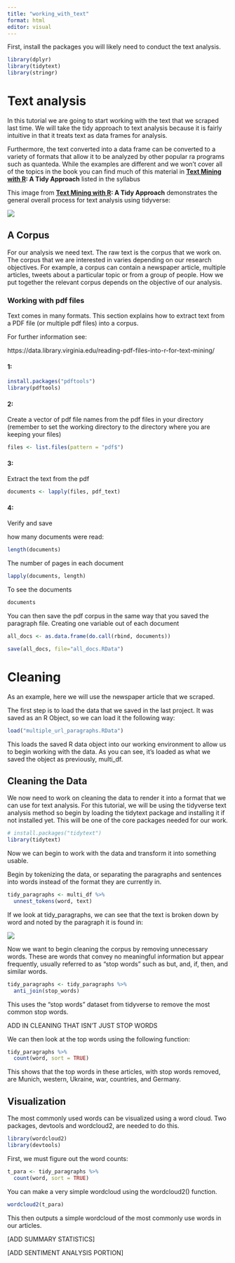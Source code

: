 ```yaml
---
title: "working_with_text"
format: html
editor: visual
---
```


First, install the packages you will likely need to conduct the text analysis.

```r
library(dplyr)
library(tidytext)
library(stringr)
```

# Text analysis

In this tutorial we are going to start working with the text that we scraped last time. We will take the tidy approach to text analysis because it is fairly intuitive in that it treats text as data frames for analysis.

Furthermore, the text converted into a data frame can be converted to a variety of formats that allow it to be analyzed by other popular ra programs such as quanteda. While the examples are different and we won't cover all of the topics in the book you can find much of this material in [**Text Mining with R**](https://www.tidytextmining.com/index.html "A Tidy Approach")**: A Tidy Approach** listed in the syllabus

This image from [**Text Mining with R**](https://www.tidytextmining.com/index.html "A Tidy Approach")**: A Tidy Approach** demonstrates the general overall process for text analysis using tidyverse:

![](Images/2.png)

## A Corpus

For our analysis we need text. The raw text is the corpus that we work on. The corpus that we are interested in varies depending on our research objectives. For example, a corpus can contain a newspaper article, multiple articles, tweets about a particular topic or from a group of people. How we put together the relevant corpus depends on the objective of our analysis.

### Working with pdf files

Text comes in many formats.  This section explains how to extract text from a PDF file (or multiple pdf files) into a corpus.  

For further information see:

https://data.library.virginia.edu/reading-pdf-files-into-r-for-text-mining/

#### 1:
```r
install.packages("pdftools")
library(pdftools)
```

####  2:
Create a vector of pdf file names from the pdf files in your directory
(remember to set the working directory to the directory where you are keeping your files)

```r
files <- list.files(pattern = "pdf$")
```


#### 3:
Extract the text from the pdf

```r
documents <- lapply(files, pdf_text)
```

####  4:

Verify and save

how many documents were read:

```r
length(documents)
```

The number of pages in each document
```r
lapply(documents, length) 
```
To see the documents
```r
documents
```

You can then save the pdf corpus in the same way that you saved the paragraph file.  Creating one variable out of each document

```r
all_docs <- as.data.frame(do.call(rbind, documents))
```

```r
save(all_docs, file="all_docs.RData")
```



# Cleaning

As an example, here we will use the newspaper article that we scraped.

The first step is to load the data that we saved in the last project. It was saved as an R Object, so we can load it the following way:

```r
load("multiple_url_paragraphs.RData")
```

This loads the saved R data object into our working environment to allow us to begin working with the data. As you can see, it's loaded as what we saved the object as previously, multi_df.

## Cleaning the Data

We now need to work on cleaning the data to render it into a format that we can use for text analysis. For this tutorial, we will be using the tidyverse text analysis method so begin by loading the tidytext package and installing it if not installed yet. This will be one of the core packages needed for our work.

```r
# install.packages("tidytext")
library(tidytext)
```

Now we can begin to work with the data and transform it into something usable.

Begin by tokenizing the data, or separating the paragraphs and sentences into words instead of the format they are currently in.

```r
tidy_paragraphs <- multi_df %>%
  unnest_tokens(word, text)
```

If we look at tidy_paragraphs, we can see that the text is broken down by word and noted by the paragraph it is found in:

![](Images/1.png)

Now we want to begin cleaning the corpus by removing unnecessary words. These are words that convey no meaningful information but appear frequently, usually referred to as "stop words" such as but, and, if, then, and similar words.

```r
tidy_paragraphs <- tidy_paragraphs %>%
  anti_join(stop_words)
```

This uses the "stop words" dataset from tidyverse to remove the most common stop words. 

ADD IN CLEANING THAT ISN'T JUST STOP WORDS

We can then look at the top words using the following function:

```r
tidy_paragraphs %>%
  count(word, sort = TRUE) 
```

This shows that the top words in these articles, with stop words removed, are Munich, western, Ukraine, war, countries, and Germany.

## Visualization

The most commonly used words can be visualized using a word cloud. Two packages, devtools and wordcloud2, are needed to do this.

```r
library(wordcloud2)
library(devtools)
```

First, we must figure out the word counts:

```r
t_para <- tidy_paragraphs %>%
  count(word, sort = TRUE) 
```

You can make a very simple wordcloud using the wordcloud2() function.

```r
wordcloud2(t_para)
```

This then outputs a simple wordcloud of the most commonly use words in our articles.

[ADD SUMMARY STATISTICS]

[ADD SENTIMENT ANALYSIS PORTION]